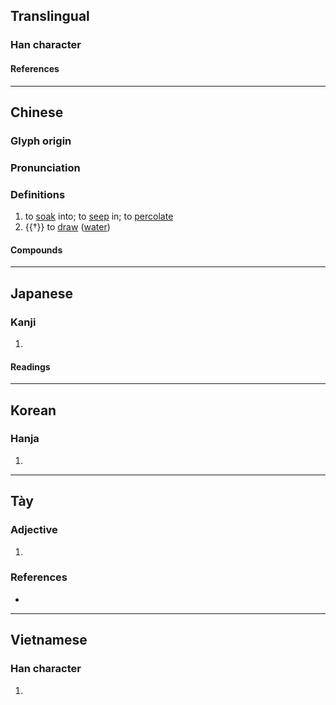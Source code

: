 {{character info}}
==Translingual==

===Han character===
{{Han char|rn=85|rad=水|as=04|sn=7|four=33100|canj=EP|ids=⿰氵心}}

====References====
{{Han ref|kx=0609.110|dkj=17182|dj=1002.080|hdz=31574.020|uh=6C81}}

----

==Chinese==
{{zh-forms}}

===Glyph origin===
{{Han etym}}

===Pronunciation===
{{zh-pron
|m=qìn
|m-s=
|c=sam3
|c-t=
|g=
|h=pfs=
|j=
|mb=
|md=
|mn=sim/sìm
|mn-t=cim3/sim2
|w=
|x=
|mc=y
|oc=y
|cat=v
}}

===Definitions===
{{zh-hanzi}}

# to [[soak]] into; to [[seep]] in; to [[percolate]]
# {{†}} to [[draw]] ([[water]])

====Compounds====
{{zh-der|沁入心脾|沁入肺腑|科爾沁|沁人心脾|沁涼|沁人肺腑|沁涼如水|沁寒|沁人心肺|邊沁主義}}

----

==Japanese==

===Kanji===
{{ja-kanji|grade=|rs=水04}}

# {{rfdef|ja|sort=水04}}

====Readings====
{{ja-readings
|goon=しん
|kanon=しん
|kun=し-みる
}}

----

==Korean==

===Hanja===
{{ko-hanja|심}}

# {{rfdef|ko|sort=水04}}

----

==Tày==

===Adjective===
{{tyz-adj}}

# {{tyz-Nom form of|têm|[[full]]}}

===References===
* {{r:tyz:tdcnt}}

----

==Vietnamese==

===Han character===
{{vi-readings|rs=水04|reading=[[tắm]], [[tăm]], [[tấm]], [[thấm]]}}

# {{rfdef|vi|sort=水04}}